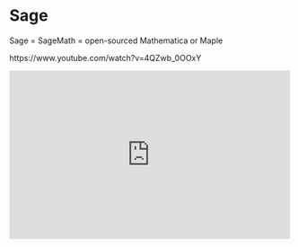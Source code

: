 # Sage

Sage = SageMath = open-sourced Mathematica or Maple

https://www.youtube.com/watch?v=4QZwb_0OOxY

::: {show-in="html"}
<iframe width=500 height=300 frameborder="0" allowfullscreen src="https://www.youtube.com/embed/4QZwb_0OOxY"></iframe>
:::